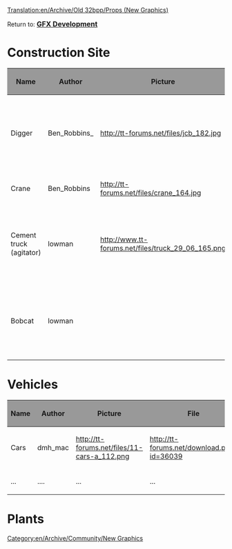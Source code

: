 [[Translation:en/Archive/Old 32bpp/Props (New Graphics)]]
[[Category:en/Archive/Community/New Graphics]]

Return to: <font size="3">'''[[en/Development/NewGRF/Main Page|GFX Development]]'''</font>

=Construction Site=

{| border=2
!style="background:#999999;" |Name
!style="background:#999999;" |Author
!style="background:#999999;" |Picture
!style="background:#999999;" |File
!style="background:#999999;" |Comments
|-
|Digger
|Ben_Robbins_
|http://tt-forums.net/files/jcb_182.jpg
|(put link to object and texture file here)
|...
|-
|Crane
|Ben_Robbins
|http://tt-forums.net/files/crane_164.jpg
|...
|-
|Cement truck (agitator)
|lowman
|http://www.tt-forums.net/files/truck_29_06_165.png
|(put link to object and texture file here)
|Done
|-
|Bobcat 
|lowman
|
|(put link to object and texture file here)
|WIP
|}

=Vehicles=

{| border=2
!style="background:#999999;" |Name
!style="background:#999999;" |Author
!style="background:#999999;" |Picture
!style="background:#999999;" |File
!style="background:#999999;" |Comments
|-
|Cars
|dmh_mac
|http://tt-forums.net/files/11-cars-a_112.png
|http://tt-forums.net/download.php?id=36039
|...
|-
|...
|....
|...
|...
|...
|}

=Plants=